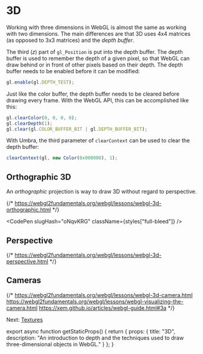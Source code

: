 
# 3D

Working with three dimensions in WebGL is almost the same as working with two dimensions.
The main differences are that 3D uses 4x4 matrices (as opposed to 3x3 matrices) and the *depth buffer*.

The third ($z$) part of `gl_Position` is put into the depth buffer.
The depth buffer is used to remember the depth of a given pixel, so that WebGL can draw behind or in front of other pixels based on their depth.
The depth buffer needs to be enabled before it can be modified:

```js
gl.enable(gl.DEPTH_TEST);
```

Just like the color buffer, the depth buffer needs to be cleared before drawing every frame.
With the WebGL API, this can be accomplished like this:

```js
gl.clearColor(0, 0, 0, 0);
gl.clearDepth(1);
gl.clear(gl.COLOR_BUFFER_BIT | gl.DEPTH_BUFFER_BIT);
```

With Umbra, the third parameter of `clearContext` can be used to clear the depth buffer:

```js
clearContext(gl, new Color(0x000000), 1);
```

## Orthographic 3D

An *orthographic* projection is way to draw 3D without regard to perspective.

{/*
  https://webgl2fundamentals.org/webgl/lessons/webgl-3d-orthographic.html
*/}

<CodePen slugHash="oNqvKRG" className={styles["full-bleed"]} />

## Perspective

{/*
  https://webgl2fundamentals.org/webgl/lessons/webgl-3d-perspective.html
*/}

## Cameras

{/*
  https://webgl2fundamentals.org/webgl/lessons/webgl-3d-camera.html
  https://webgl2fundamentals.org/webgl/lessons/webgl-visualizing-the-camera.html
  https://xem.github.io/articles/webgl-guide.html#3a
*/}

Next: [Textures](/webgl/textures)


export async function getStaticProps() {
  return {
    props: {
      title: "3D",
      description: "An introduction to depth and the techniques used to draw three-dimensional objects in WebGL."
    }
  };
}
